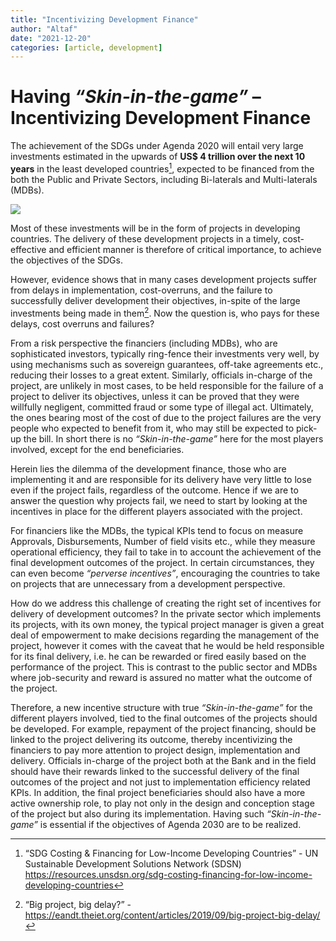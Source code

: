 ```yaml
---
title: "Incentivizing Development Finance"
author: "Altaf"
date: "2021-12-20"
categories: [article, development]
---
```


# Having *"Skin-in-the-game"* -- Incentivizing Development Finance

The achievement of the SDGs under Agenda 2020 will entail very large investments estimated in the upwards of **US\$ 4 trillion over the next 10 years** in the least developed countries[^1], expected to be financed from the both the Public and Private Sectors, including Bi-laterals and Multi-laterals (MDBs).

[^1]: "SDG Costing & Financing for Low-Income Developing Countries" - UN Sustainable Development Solutions Network (SDSN) <https://resources.unsdsn.org/sdg-costing-financing-for-low-income-developing-countries>

![](DevFinance.jpg)

Most of these investments will be in the form of projects in developing countries. The delivery of these development projects in a timely, cost-effective and efficient manner is therefore of critical importance, to achieve the objectives of the SDGs.

However, evidence shows that in many cases development projects suffer from delays in implementation, cost-overruns, and the failure to successfully deliver development their objectives, in-spite of the large investments being made in them[^2]. Now the question is, who pays for these delays, cost overruns and failures?

[^2]: "Big project, big delay?" - <https://eandt.theiet.org/content/articles/2019/09/big-project-big-delay/>

From a risk perspective the financiers (including MDBs), who are sophisticated investors, typically ring-fence their investments very well, by using mechanisms such as sovereign guarantees, off-take agreements etc., reducing their losses to a great extent. Similarly, officials in-charge of the project, are unlikely in most cases, to be held responsible for the failure of a project to deliver its objectives, unless it can be proved that they were willfully negligent, committed fraud or some type of illegal act. Ultimately, the ones bearing most of the cost of due to the project failures are the very people who expected to benefit from it, who may still be expected to pick-up the bill. In short there is no *"Skin-in-the-game"* here for the most players involved, except for the end beneficiaries.

Herein lies the dilemma of the development finance, those who are implementing it and are responsible for its delivery have very little to lose even if the project fails, regardless of the outcome. Hence if we are to answer the question why projects fail, we need to start by looking at the incentives in place for the different players associated with the project.

For financiers like the MDBs, the typical KPIs tend to focus on measure Approvals, Disbursements, Number of field visits etc., while they measure operational efficiency, they fail to take in to account the achievement of the final development outcomes of the project. In certain circumstances, they can even become *"perverse incentives"*, encouraging the countries to take on projects that are unnecessary from a development perspective.

How do we address this challenge of creating the right set of incentives for delivery of development outcomes? In the private sector which implements its projects, with its own money, the typical project manager is given a great deal of empowerment to make decisions regarding the management of the project, however it comes with the caveat that he would be held responsible for its final delivery, i.e. he can be rewarded or fired easily based on the performance of the project. This is contrast to the public sector and MDBs where job-security and reward is assured no matter what the outcome of the project.

Therefore, a new incentive structure with true *"Skin-in-the-game"* for the different players involved, tied to the final outcomes of the projects should be developed. For example, repayment of the project financing, should be linked to the project delivering its outcome, thereby incentivizing the financiers to pay more attention to project design, implementation and delivery. Officials in-charge of the project both at the Bank and in the field should have their rewards linked to the successful delivery of the final outcomes of the project and not just to implementation efficiency related KPIs. In addition, the final project beneficiaries should also have a more active ownership role, to play not only in the design and conception stage of the project but also during its implementation. Having such *"Skin-in-the-game"* is essential if the objectives of Agenda 2030 are to be realized.
